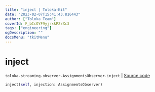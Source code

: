 ```yaml
---
title: "inject | Toloka-Kit"
date: "2023-02-07T15:41:43.816443"
author: ["Toloka Team"]
coverId: F_bIcOYF9yjrxkPZrXc3
tags: ["engineering"]
ogDescription: ""
docsMenu: "tkitMenu"
---
```


# inject
`toloka.streaming.observer.AssignmentsObserver.inject` | [Source code](https://github.com/Toloka/toloka-kit/blob/v1.1.3/src/streaming/observer.py#L345)

```python
inject(self, injection: AssignmentsObserver)
```